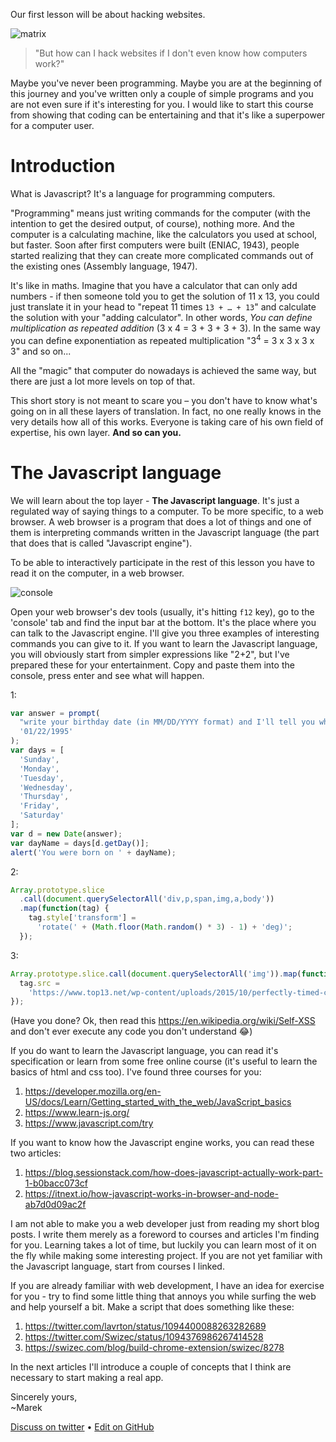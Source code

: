
Our first lesson will be about hacking websites.

<img src={matrix} alt="matrix" />

> "But how can I hack websites if I don't even know how computers work?"

Maybe you've never been programming. Maybe you are at the beginning of this journey and you've written only a couple of simple programs and you are not even sure if it's interesting for you. I would like to start this course from showing that coding can be entertaining and that it's like a superpower for a computer user.

# Introduction

What is Javascript? It's a language for programming computers.

"Programming" means just writing commands for the computer (with the intention to get the desired output, of course), nothing more. And the computer is a calculating machine, like the calculators you used at school, but faster. Soon after first computers were built (ENIAC, 1943), people started realizing that they can create more complicated commands out of the existing ones (Assembly language, 1947).

It's like in maths. Imagine that you have a calculator that can only add numbers - if then someone told you to get the solution of 11 x 13, you could just translate it in your head to "repeat 11 times `13 + … + 13`" and calculate the solution with your "adding calculator". In other words, _You can define multiplication as repeated addition_ (3 x 4 = 3 + 3 + 3 + 3). In the same way you can define exponentiation as repeated multiplication "3<sup>4</sup> = 3 x 3 x 3 x 3" and so on...

All the "magic" that computer do nowadays is achieved the same way, but there are just a lot more levels on top of that.

This short story is not meant to scare you – you don't have to know what's going on in all these layers of translation. In fact, no one really knows in the very details how all of this works. Everyone is taking care of his own field of expertise, his own layer. **And so can you.**

# The Javascript language

We will learn about the top layer - **The Javascript language**. It's just a regulated way of saying things to a computer. To be more specific, to a web browser. A web browser is a program that does a lot of things and one of them is interpreting commands written in the Javascript language (the part that does that is called "Javascript engine").

To be able to interactively participate in the rest of this lesson you have to read it on the computer, in a web browser.

<img src={consoleImage} alt="console" className={styles.border} />

Open your web browser's dev tools (usually, it's hitting `f12` key), go to the 'console' tab and find the input bar at the bottom. It's the place where you can talk to the Javascript engine. I'll give you three examples of interesting commands you can give to it. If you want to learn the Javascript language, you will obviously start from simpler expressions like "2+2", but I've prepared these for your entertainment. Copy and paste them into the console, press enter and see what will happen.

1:

```js
var answer = prompt(
  "write your birthday date (in MM/DD/YYYY format) and I'll tell you which day of the week was it",
  '01/22/1995'
);
var days = [
  'Sunday',
  'Monday',
  'Tuesday',
  'Wednesday',
  'Thursday',
  'Friday',
  'Saturday'
];
var d = new Date(answer);
var dayName = days[d.getDay()];
alert('You were born on ' + dayName);
```

2:

```js
Array.prototype.slice
  .call(document.querySelectorAll('div,p,span,img,a,body'))
  .map(function(tag) {
    tag.style['transform'] =
      'rotate(' + (Math.floor(Math.random() * 3) - 1) + 'deg)';
  });
```

3:

```js
Array.prototype.slice.call(document.querySelectorAll('img')).map(function(tag) {
  tag.src =
    'https://www.top13.net/wp-content/uploads/2015/10/perfectly-timed-cat-photos-funny-cover.jpg';
});
```

(Have you done? Ok, then read this https://en.wikipedia.org/wiki/Self-XSS and don't ever execute any code you don't understand 😂)

If you do want to learn the Javascript language, you can read it's specification or learn from some free online course (it's useful to learn the basics of html and css too). I've found three courses for you:

1. https://developer.mozilla.org/en-US/docs/Learn/Getting_started_with_the_web/JavaScript_basics
2. https://www.learn-js.org/
3. https://www.javascript.com/try

If you want to know how the Javascript engine works, you can read these two articles:

1. https://blog.sessionstack.com/how-does-javascript-actually-work-part-1-b0bacc073cf
2. https://itnext.io/how-javascript-works-in-browser-and-node-ab7d0d09ac2f

I am not able to make you a web developer just from reading my short blog posts. I write them merely as a foreword to courses and articles I'm finding for you. Learning takes a lot of time, but luckily you can learn most of it on the fly while making some interesting project. If you are not yet familiar with the Javascript language, start from courses I linked.

If you are already familiar with web development, I have an idea for exercise for you - try to find some little thing that annoys you while surfing the web and help yourself a bit. Make a script that does something like these:

1. https://twitter.com/lavrton/status/1094400088263282689
2. https://twitter.com/Swizec/status/1094376986267414528
3. https://swizec.com/blog/build-chrome-extension/swizec/8278

In the next articles I'll introduce a couple of concepts that I think are necessary to start making a real app.

Sincerely yours,<br />
~Marek

[Discuss on twitter](https://twitter.com/marek_us/status/1128420941413912577) • [Edit on GitHub](https://github.com/mcalus3/create-react-blog/blob/master/src/routes/posts/2019-05-14-introduction-to-javascript/document-English.mdx)
